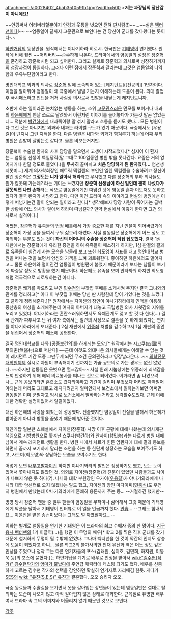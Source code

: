 attachment:/a0028402_4bab35f059fbf.jpg?width=500
>'''저는 과장님의 장난감이 아니에요!'''

~~안경써서 어리버리할뿐이지 안경과 웃통을 벗으면 전혀 딴사람(!)~~...~~실은 [[벡터맨]]이다!~~
~~염동일이 끝까지 고문관으로 보인다는 건 당신이 군대를 갔다왔다는 뜻이다~~

[[하얀거탑]]의 등장인물. 원작에서는 야나기하라 히로시. 한국판은 [[기태영]]이 연기했다. 원작에 비해 훨씬 ~~어리버리~~순수하게 나온다. 드라마에서의 염동일의 설정은 [[장준혁]]을 존경하고 장준혁처럼 되고 싶어한다. 그리고 실제로 장준혁과 의사로써 성장하기까지의 성장과정이 동일하다. 그러나 이런 점에서 장준혁과 갈리는데 그것은 염동일의 나약함과 우유부단함이라고 한다.

명인대학교 외과의 의사로 [[장준혁]] 밑에 소속되어 있는 [레지던트]([전공의]) 1년차이다. 이점을 알아둬야 염동일이 왜 극중에서 빌빌 기는지 이해하는데 도움이 된다. 의대 졸업후 국시패스하고 인턴을 거처 사실상 의사로서 첫발을 내딛는게 레지던트니까. 

초반에 하는 일이라곤 눈치없는 행동을 하는, 소위 [[고문관]]스러운 면모를 보이거나 내과의 [[하은혜]]에게 맨날 쪼르르 달려와서 이런저런 이야기를 늘어놓다가 가는것 말곤 없었는데... 덕분에 [[박건하]]에게 내과쪽이랑 말 섞지 말라고 호통을 듣기도 했다... 모든 병원이 다 그런 것은 아니지만 외과와 내과는 라이벌 구도가 있기 때문이다. 극중에서도 [우용길]이 넌지시 그런 지적을 한다. 다른 병원은 내과와 외과가 힘겨루기 하는데 어째 우리병원은 손발이 잘맞는것 같다고. 물론 비꼬는거지만. 

장준혁이 수술한 환자의 사후 담당을 맡으면서 고생이 시작되었다.[* 심지어 이 환자는... 염동일 선생이 백일당직(말 그대로 100일동안 병원 밖을 못나간다. 요즘은 거의 없어지거나 한달 정도로 줄었다.)을 '''무사히''' 끝마치고 '''처음 담당하게 된 환자였다...''' 염선생 지못미...] 세계 의사학회장인 패트릭 맥컬렌의 부인인 엘렌 맥컬렌을 수술하려고 정신이 팔린 장준혁은 '''그정도는 니가 알아서 해라'''라고 무시했고 다른 장준혁의 부하 의사들도 뭔가 잘못돼 가는데? 라는 기미는 느꼈지만 '''장준혁 선생님이 하신 일인데 괜히 나섰다가 잘못되면 나만 손해'''라는 식으로 염동일에게만 떠넘긴 탓에 염동일 혼자 이도저도 못하고 있다가 결국 환자가 사망하고 만다. 다만 이건 드라마 속의 이야기고 현실의 병원에선 이렇게 떠넘기는건 말이 안되는 일이라고 한다.[* 생각해보자 당장 사람이 죽어가는 급박한 상황에 어느 의사가 알아서 하라며 떠넘길까? 만약 현실에서 이렇게 한다면 그건 의사로서 실격이다.]

어쨌든, 장준혁과 유족들의 법정 배틀에서 가장 중요한 패를 지닌 인물이 되어버렸기에 장준혁이 가장 공을 들여서 구워 삶으려 애썼다. 사실 염동일은 장준혁에게 어느 정도 고마워하는 부분도 있는 것이 '''자신의 어머니의 수술을 장준혁이 직접 집도했다.''' 결국 1심 재판에서는 장준혁에게 유리한 증언을 하여 유족들이 패소하게 하지만, 1심 판결의 결과로 유족들이 힘겹게 사는 모습을 남몰래 보고 또한 [[최도영]]이 사표를 내고 명인대학교 병원을 떠나는 것을 보면서 양심의 가책을 느껴 괴로워한다. 좋아하던 하은혜와도 멀어지고... 물론 하은혜와 멀어진건 염동일이 병원편에 붙었기 때문이라기 보다는 남들이 보기에 짜증날 정도로 방황을 했기 때문이다. 하은혜도 유족을 보며 안타까워 하지만 최도영처럼 적극적으로 괴로워하는건 아니다. 

장준혁은 쐐기를 박으려고 부인 [[민수정]]의 부잣집 후배를 소개시켜 주지만 결국 그녀와의 관계를 정리하고[* 이때 이 부잣집 후배는 당신 딴 사람한테 맘이 가있다는 것을 느꼈다고 쿨하게 정리해준다.][* 원작에서는 자이젠의 장인이 야나기하라에게 인맥을 이용해 중산층의 여성을 소개해주는데 여자의 아버지가 대놓고 국립병원 의사 사윗감의 지위를 노리고 있었다. 야나기하라는 혼란스러워하면서도 육체관계도 맺고 할 것 다 한다(...) 결국 관계가 파투나고 난 뒤 여자 측에서는 일련의 사정으로 결혼을 못 하게 되었다는 편지를 야나기하라에게 보내준다.] 2심 재판에서 [[위증죄]] 처벌을 감수하고서 1심 재판의 증언을 뒤집어서 장준혁의 패소에 공헌한다. 

결국 명인대학교를 나와 [공중보건의]를 하게되는 모양.[* 원작에서는 시고쿠(四國)의 무의촌(無醫村)으로 떠난다] ~~근데 이것도 의대나온 의사들에게는 이해할 수 없는 것이 레지던트 기간 도중 그만두게 되면 무조건 군의관하라고 영장날라온다...~~ [[의학전문대학원]]체제 실시로 자원이 부족해지기 전까지는 가끔 공보의로 가는 경우도 없진 않았다. ~~하지만 염동일은 옷벗으면 헐크잖아~~ 사실 원래 시놉상에는 위증죄에 죄책감을 느껴 반성하기 위해 해외 의료봉사를 떠나는 것으로 되어있다. 이거라면 좀 나았으려나... 근데 공보의라면 훈련소도 갔다와야하고 기간이 걸리며 무엇보다 머리도 빡빡밀어야되는데 머리도 그대로고 레지때려친지 얼마안돼서 보건소에서 일하는거보면 어쩌면 염동일은 이미 군필자고 임시로 보건소에서 알바하는거라고 생각할수도있다. 근데 이에대한 정확한 설명이없어서 알길이없다.

대신 하은혜의 사랑을 되찾는데 성공했다. 전술했지만 염동일이 진실을 말해서 하은혜가 받아준게 아니라 방황을 끝냈기 때문에 받아준 것이다.

하얀거탑 일본판 스폐셜에서 자이젠(장준혁) 사망 이후 근황에 대해 나왔는데 의사재판 책임으로 지방병원으로 쫓겨난 츠쿠다([[박건하]])와 안자이([[함민승]])과는 다르게 병원 내에 남아서 계속 레지던트 생활을 한다. 병원 내에서 치료가 힘든 암환자에 대해 결과 통보를 하면서 끝까지 포기하지 말라는 조언을 하는 등 한단계 성장하는 모습을 보여주기도 하고, 사토미(최도영)와 상담하는 모습을 보여주기도 한다. 

어떻게 보면 [[내부고발자]]이긴 하지만 야나기와라의 발언은 정당하기도 했고, 보는 눈이 있어서 쫓아내지도 않았던 것. 의외로 자이젠(장준혁)과 친분이 있었던 사람들과도 사이가 나쁘지 않은 듯 하다(?).  나니와 대학 부원장인 우가이([[우용길]])가 야나기와라에게 나니와 대학 암센터로 오지 않겠냐는 말도 했고, 자이젠의 장인 마다이찌([[민충식]])도 우연히 병원에서 만났는데 야나기와라에게 흔쾌히 용돈까지 주는 등... --거절하긴 했지만--   

방영 당시 장준혁 팬들 중 일부 팬들이 염동일을 무척이나 싫어해서 그것 때문에 기태영에게 악플을 달아서 기태영이 인터뷰로 이 일을 언급까지 했다. [[안습]]... --그래도 힘내세요... [[이윤진]]을 맡은 송선미보다는 그래도 덜 까였잖아요...--

이와는 별개로 염동일을 연기한 기태영은 이 드라마의 최고 수혜자 중의 한 명이다. [[지구용사 벡터맨]]의 1기 이글역(...)을 했던 이 무명의 배우[* 학교 2를 찍은 직후 군대를 갔기 때문에 철저하게 무명이 될 수밖에 없었다. 그나마 벡터맨을 한 것이 약간의 인지도 상승에 도움이 되었다고 하니... 물론 학교2의 불가사의한 천재 유신화 역은 어느 정도 깊은 인상을 주었으나 정작 그는 다른 연기자들의 포스(김래원, 심지호, 김민희, 하지원, 이동욱 등)의 포스에 묻혔다.]는 하얀거탑을 계기로 배우로 인정을 받아서 [[wiki:"김수현(작가)" 김수현]]작가의 [[엄마가 뿔났다]]에 주연급 캐릭터에 캐스팅 되기도 했다. 배우를 신중하게 고르는 김수현 작가의 선택을 감안하면 확실히 연기자로 자리매김 한듯. 게다가 [[SES]]의 [[wiki: "유진(S.E.S)" 유진]]과 결혼했다. 오오 승리자 오오.

극중 동료들과 수술실을 오가면서 옷을 갈아입는 장면들이 있는데 염동일만은 절대로 탈의하는 모습이 나오지 않고 아직 갈아입지 않은 상태로 대화한다. 근육질로 유명한 배우여서 드라마 속 그의 이미지와 어울리지 않기 때문인 것으로 보인다.


[[각주]]
